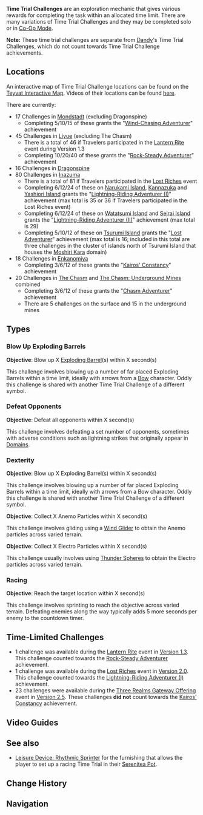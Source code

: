 {{Terminology Infobox
|image        = <gallery>
Time Trial Challenge.png|Exploding Barrels
Opponent Time Trial Challenge.png|Defeat Opponents
Gliding Time Trial Challenge.png|Gliding
Racing Time Trial Challenge.png|Racing
</gallery>
|type         = Exploration
|world        = Teyvat
}}
'''Time Trial Challenges''' are an exploration mechanic that gives various rewards for completing the task within an allocated time limit. There are many variations of Time Trial Challenges and they may be completed solo or in [[Co-Op Mode]].

'''Note:''' These time trial challenges are separate from [[Dandy]]'s Time Trial Challenges, which do not count towards Time Trial Challenge achievements.

==Locations==
An interactive map of Time Trial Challenge locations can be found on the [https://webstatic-sea.mihoyo.com/app/ys-map-sea/index.html#/map/2?shown_types=64 Teyvat Interactive Map]. Videos of their locations can be found [[Time Trial Challenge#Gallery|here]].

There are currently:

* 17 Challenges in [[Mondstadt]] (excluding Dragonspine)
** Completing 5/10/15 of these grants the "[[Wind-Chasing Adventurer]]" achievement
* 45 Challenges in [[Liyue]] (excluding The Chasm)
** There is a total of 46 if Travelers participated in the [[Lantern Rite]] event during Version 1.3
** Completing 10/20/40 of these grants the "[[Rock-Steady Adventurer]]" achievement
* 16 Challenges in [[Dragonspine]]
* 80 Challenges in [[Inazuma]]
** There is a total of 81 if Travelers participated in the [[Lost Riches/2021-08-06|Lost Riches]] event
** Completing 6/12/24 of these on [[Narukami Island]], [[Kannazuka]] and [[Yashiori Island]] grants the "[[Lightning-Riding Adventurer (I)]]" achievement (max total is 35 or 36 if Travelers participated in the Lost Riches event)
** Completing 6/12/24 of these on [[Watatsumi Island]] and [[Seirai Island]] grants the "[[Lightning-Riding Adventurer (II)]]" achievement (max total is 29)
** Completing 5/10/12 of these on [[Tsurumi Island]] grants the "[[Lost Adventurer]]" achievement (max total is 16; included in this total are three challenges in the cluster of islands north of Tsurumi Island that houses the [[Moshiri Kara]] domain)
* 18 Challenges in [[Enkanomiya]]
** Completing 3/6/12 of these grants the "[[Kairos' Constancy]]" achievement
* 20 Challenges in [[The Chasm]] and [[The Chasm: Underground Mines]] combined
** Completing 3/6/12 of these grants the "[[Chasm Adventurer]]" achievement
** There are 5 challenges on the surface and 15 in the underground mines

==Types==
===Blow Up Exploding Barrels===
'''Objective''': Blow up X [[Exploding Barrel]](s) within X second(s)

This challenge involves blowing up a number of far placed Exploding Barrels within a time limit, ideally with arrows from a [[Bow]] character. Oddly this challenge is shared with another Time Trial Challenge of a different symbol.

===Defeat Opponents===
'''Objective''': Defeat all opponents within X second(s)

This challenge involves defeating a set number of opponents, sometimes with adverse conditions such as lightning strikes that originally appear in [[Domains]].

===Dexterity===
'''Objective''': Blow up X Exploding Barrel(s) within X second(s)

This challenge involves blowing up a number of far placed Exploding Barrels within a time limit, ideally with arrows from a Bow character. Oddly this challenge is shared with another Time Trial Challenge of a different symbol.

'''Objective''': Collect X Anemo Particles within X second(s)

This challenge involves gliding using a [[Wind Glider]] to obtain the Anemo particles across varied terrain.

'''Objective''': Collect X Electro Particles within X second(s)

This challenge usually involves using [[Thunder Spheres]] to obtain the Electro particles across varied terrain.

===Racing===
'''Objective''': Reach the target location within X second(s)

This challenge involves sprinting to reach the objective across varied terrain. Defeating enemies along the way typically adds 5 more seconds per enemy to the countdown timer.
<!--
==Gallery==-->

==Time-Limited Challenges==
* 1 challenge was available during the [[Lantern Rite]] event in [[Version 1.3]]. This challenge counted towards the [[Rock-Steady Adventurer]] achievement.
* 1 challenge was available during the [[Lost Riches/2021-08-06|Lost Riches]] event in [[Version 2.0]]. This challenge counted towards the [[Lightning-Riding Adventurer (I)]] achievement.
* 23 challenges were available during the [[Three Realms Gateway Offering]] event in [[Version 2.5]]. These challenges '''did not''' count towards the [[Kairos' Constancy]] achievement.

==Video Guides==
{{EVT
|video1   = https://youtu.be/uCNws3k3cpk
|caption1 = All 17 Mondstadt Time-Trial

|video2   = https://youtu.be/pJ7KjI2gpO0
|caption2 = All 16 Dragonspine Time-Trial

|video3   = https://youtu.be/dUwMWenruDE
|caption3 = All 46 Liyue Time-Trial
}}

==See also==
*[[Leisure Device: Rhythmic Sprinter]] for the furnishing that allows the player to set up a racing Time Trial in their [[Serenitea Pot]].

==Change History==
{{Change History|1.0}}

==Navigation==
{{Exploration Navbox}}